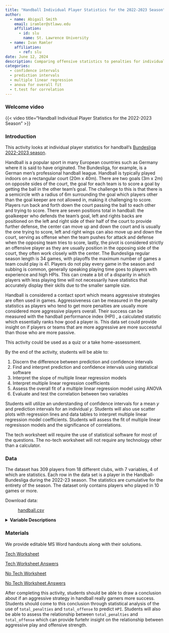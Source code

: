 ```yaml
---
title: "Handball Individual Player Statistics for the 2022-2023 Season"
author:
  - name: Abigail Smith
    email: iramler@stlawu.edu
    affiliation:
      - id: slu
        name: St. Lawrence University
  - name: Ivan Ramler
    affiliation:
      - ref: slu
date: June 12, 2024
description: Comparing offensive statistics to penalties for individual players in the Handball-Bundesliga for the 2022-23 season.
categories:
  - confidence intervals
  - prediction intervals
  - multiple linear regression
  - anova for overall fit
  - t.test for correlation
---
```


### Welcome video

{{< video  title="Handball Individual Player Statistics for the 2022-2023 Season" >}}

### Introduction

This activity looks at individual player statistics for handball's [Bundesliga 2022-2023 season](https://www.kaggle.com/datasets/nemanjagojkovic/handball-bundesliga-stats-202223){target="_blank"}. 

Handball is a popular sport in many European countries such as Germany
where it is said to have originated. The Bundesliga, for example, is a
German men's professional handball league. Handball is typically played
indoors on a rectangular court (20m x 40m). There are two goals (3m x
2m) on opposite sides of the court, the goal for each team is to score a
goal by getting the ball in the other team's goal. The challenge to this
is that there is a semicircle with a radius of 6m surrounding the goal
which players other than the goal keeper are not allowed in, making it
challenging to score. Players run back and forth down the court passing
the ball to each other and trying to score. There are seven positions
total in handball: the goalkeeper who defends the team's goal, left and
rights backs are positioned on the left and right side of their half of
the court to provide further defense, the center can move up and down
the court and is usually the one trying to score, left and right wings
can also move up and down the court, serving as offense when the team
pushes for attack and defense when the opposing team tries to score,
lastly, the pivot is considered strictly an offensive player as they are
usually position in the opposing side of the court, they often work
closely with the center. The Bundesliga regular season length is 34
games, with playoffs the maximum number of games a team could play is
41. Players do not play every game in the season and subbing is common,
generally speaking playing time goes to players with experience and high
HPIs. This can create a bit of a disparity in which players with less
playing time will not necessarily have statistics that accurately
display their skills due to the smaller sample size.

Handball is considered a contact sport which means aggressive strategies
are often used in games. Aggressiveness can be measured in the penalty
statistics as players who tend to get more penalties are usually more
considered more aggressive players overall. Their success can be
measured with the handball performance index (HPI) , a calculated
statistic which essentially ranks how good a player is. This data set could provide insight on if
players or teams that are more aggressive are more successful than those
who are more passive. 

::: {.callout-note collapse="true" title="Activity Length" appearance="minimal"}
This activity could be used as a quiz or a take home-assessment. 
:::



::: {.callout-note collapse="true" title="Learning Objectives" appearance="minimal"}
By the end of the activity, students will be able to:

1.  Discern the difference between prediction and confidence intervals
2.  Find and interpret prediction and confidence intervals using statistical software
3.  Interpret the slope of multiple linear regression models
4.  Interpret multiple linear regression coefficients
5.  Assess the overall fit of a multiple linear regression model using ANOVA
6.  Evaluate and test the correlation between two variables
:::

::: {.callout-note collapse="true" title="Methods" appearance="minimal"}
Students will utilize an understanding of confidence intervals for a mean *y* and prediction intervals for an individual *y*. Students will also use scatter plots with regression lines and data tables to interpret multiple linear regression model coefficients. Students will assess the fit of multiple linear regresisson models and the significance of correlations. 
:::

::: {.callout-note collapse="true" title="Technology Requirements" appearance="minimal"}
The tech worksheet will require the use of statistical software for most of the questions. The no-tech worksheet will not require any technology other than a calculator. 
:::

### Data

The dataset has 309 players from 18 different clubs, with 7 variables, 4 of which are statistics. Each row in the data set is a player in the Handball-Bundesliga during the 2022-23 season. The statistics are cumulative for the entirety of the season. The dataset only contains players who played in 10 games or more.

Download data: 

: [handball.csv](handball.csv){target="_blank"}

<details>
<summary><b>Variable Descriptions</b></summary>

| Variable          | Description                                                                                                                                                                                                                   |
|--------------------|----------------------------------------------------|
| `NAME` | The name of the player. |
| `CLUB`            | The club the player is on. There are 18 in the Bundesliga.                                                                                                                                                                    |
| `POSITION`        | The position of the player. There are 7 positions in handball: goalkeeper, fullbacks (left and right), center backcourt, wingers (left and right), and pivot.                                                                 |
| `P`               | The number of games the player was in that season.                                                                                                                                                                            |
| `total_offense`   | The total offensive plays made by the player in the season. Calculated by adding the 6 offensive focused statistics from the original dataset.                                                                                |
| `total_penalties` | The total penalties the player had in the season. Calculated by adding the 5 penalty related statistics from the original dataset.|                                                             
| `HPI`             | Handball performance index, complex formulaic calculation equivalent to how well the player performed in the season. Players with HPIs in the 70s are considered good, while players in the 60s are considered not as strong. |



**Data Source**

[Kaggle Original
Dataset](https://www.kaggle.com/datasets/nemanjagojkovic/handball-bundesliga-stats-202223){target="_blank"}

**More information on the rules**

[Olympic Handball
Rules](https://olympics.com/en/news/handball-game-rules-regulations-how-to-play){target="_blank"}

[Handball
Positions](https://www.theukrules.co.uk/rules/sport/handball/player-positions/#google_vignette){target="_blank"}

[Handball Performance Index (HPI)](https://www.liquimoly-hbl.de/en/s/handball-performance-index/2021-22/handball-performance-index--data-based--transparent--fair/){target="_blank"}

</details>

### Materials

We provide editable MS Word handouts along with their solutions.

[Tech Worksheet](handball_worksheet_tech.docx)

[Tech Worksheet Answers](handball_worksheet_tech_answers.docx)

[No Tech Worksheet](handball_worksheet_no_tech.docx)

[No Tech Worksheet Answers](handball_worksheet_answers_no_tech.docx)

::: {.callout-note collapse="true" title="Conclusion" appearance="minimal"}
After completing this activity, students should be able to draw a conclusion about if an aggressive strategy in handball really garners more success. Students should come to this conclusion through statistical analysis of the use of `total_penalties` and `total_offense` to predict `HPI`. Students will also be able to assess the relationship between `total_penalties` and `total_offense` which can provide furtehr insight on the relationship between aggressive play and offensive strength. 
:::
